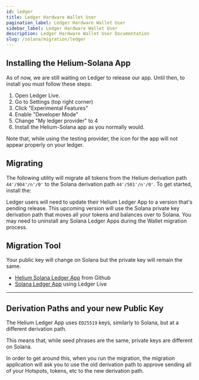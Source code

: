 ```yaml
---
id: ledger
title: Ledger Hardware Wallet User
pagination_label: Ledger Hardware Wallet User
sidebar_label: Ledger Hardware Wallet User
description: Ledger Hardware Wallet User Documentation
slug: /solana/migration/ledger
---
```


## Installing the Helium-Solana App

As of now, we are still waiting on Ledger to release our app. Until then, to install you must follow these steps:

1. Open Ledger Live. 
2. Go to Settings (top right corner)
3. Click "Experimental Features"
4. Enable "Developer Mode"
5. Change "My ledger provider" to 4
6. Install the Helium-Solana app as you normally would.

Note that, while using the testing provider, the icon for the app will not appear properly on your ledger.

## Migrating

The following utility will migrate all tokens from the Helium derivation path `44'/904'/n'/0'` to
the Solana derivation path `44'/501'/n'/0'`. To get started, install the:

Ledger users will need to update their Helium Ledger App to a version that's pending release. This
upcoming version will use the Solana private key derivation path that moves all your tokens and
balances over to Solana. You may need to uninstall any Solana Ledger Apps during the Wallet
migration process.

## Migration Tool

Your public key will change on Solana but the private key will remain the same.

- [Helium Solana Ledger App](https://github.com/helium/app-helium-solana) from Github
- [Solana Ledger App](https://support.ledger.com/hc/en-us/articles/360016265659-Solana-SOL-?support=true)
  using Ledger Live


<LedgerMigration />

---

## Derivation Paths and your new Public Key

The Helium Ledger App uses `ED25519` keys, similarly to Solana, but at a different derivation path.

This means that, while seed phrases are the same, private keys are different on Solana.

In order to get around this, when you run the migration, the migration application will ask you to
use the old derivation path to approve sending all of your Hotspots, tokens, etc to the new
derivation path.

